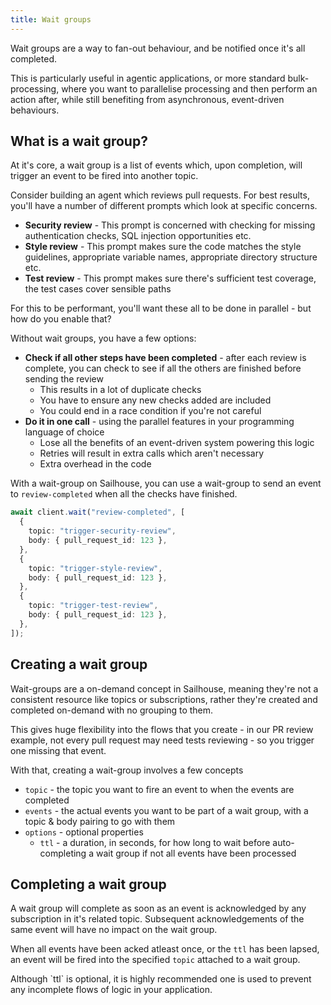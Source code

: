 ```yaml
---
title: Wait groups
---
```


Wait groups are a way to fan-out behaviour, and be notified once it's all completed.

This is particularly useful in agentic applications, or more standard bulk-processing, where you want to parallelise processing and then perform an action after, while still benefiting from asynchronous, event-driven behaviours.

## What is a wait group?

At it's core, a wait group is a list of events which, upon completion, will trigger an event to be fired into another topic.

Consider building an agent which reviews pull requests. For best results, you'll have a number of different prompts which look at specific concerns.

- **Security review** - This prompt is concerned with checking for missing authentication checks, SQL injection opportunities etc.
- **Style review** - This prompt makes sure the code matches the style guidelines, appropriate variable names, appropriate directory structure etc.
- **Test review** - This prompt makes sure there's sufficient test coverage, the test cases cover sensible paths

For this to be performant, you'll want these all to be done in parallel - but how do you enable that?

Without wait groups, you have a few options:

- **Check if all other steps have been completed** - after each review is complete, you can check to see if all the others are finished before sending the review
  - This results in a lot of duplicate checks
  - You have to ensure any new checks added are included
  - You could end in a race condition if you're not careful
- **Do it in one call** - using the parallel features in your programming language of choice
  - Lose all the benefits of an event-driven system powering this logic
  - Retries will result in extra calls which aren't necessary
  - Extra overhead in the code

With a wait-group on Sailhouse, you can use a wait-group to send an event to `review-completed` when all the checks have finished.

```ts
await client.wait("review-completed", [
  {
    topic: "trigger-security-review",
    body: { pull_request_id: 123 },
  },
  {
    topic: "trigger-style-review",
    body: { pull_request_id: 123 },
  },
  {
    topic: "trigger-test-review",
    body: { pull_request_id: 123 },
  },
]);
```

## Creating a wait group

Wait-groups are a on-demand concept in Sailhouse, meaning they're not a consistent resource like topics or subscriptions, rather they're created and completed on-demand with no grouping to them.

This gives huge flexibility into the flows that you create - in our PR review example, not every pull request may need tests reviewing - so you trigger one missing that event.

With that, creating a wait-group involves a few concepts

- `topic` - the topic you want to fire an event to when the events are completed
- `events` - the actual events you want to be part of a wait group, with a topic & body pairing to go with them
- `options` - optional properties
  - `ttl` - a duration, in seconds, for how long to wait before auto-completing a wait group if not all events have been processed

## Completing a wait group

A wait group will complete as soon as an event is acknowledged by any subscription in it's related topic. Subsequent acknowledgements of the same event will have no impact on the wait group.

When all events have been acked atleast once, or the `ttl` has been lapsed, an event will be fired into the specified `topic` attached to a wait group.

<Info>
    Although `ttl` is optional, it is highly recommended one is used to prevent any incomplete flows of logic in your application.
</Info>
